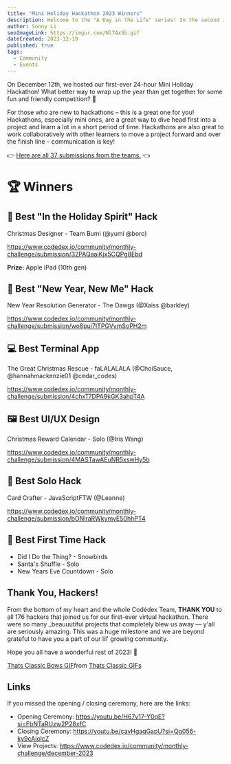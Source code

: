 ```yaml
---
title: "Mini Holiday Hackathon 2023 Winners"
description: Welcome to the "A Day in the Life" series! In the second issue, we are spotlighting Ellie Popoca, an Information Science and Game Design major at the University of Illinois Urbana-Champaign and an ex-Major League Hacking (MLH) coach, and our wonderful Curriculum Intern at Codédex this summer. ✨
author: Sonny Li
seoImageLink: https://imgur.com/Nl74x5b.gif
dateCreated: 2023-12-19
published: true
tags:
  - Community
  - Events
---
```


On December 12th, we hosted our first-ever 24-hour Mini Holiday Hackathon!  What better way to wrap up the year than get together for some fun and friendly competition? 🚀

For those who are new to hackathons – this is a great one for you! Hackathons, especially mini ones, are a great way to dive head first into a project and learn a lot in a short period of time. Hackathons are also great to work collaboratively with other learners to move a project forward and over the finish line – communication is key!

👉 [Here are all 37 submissions from the teams.](https://www.codedex.io/community/monthly-challenge/december-2023) 👈

# 🏆 Winners

## 🎄 Best "In the Holiday Spirit" Hack

Christmas Designer - Team Bumi (@yumi @boro)

https://www.codedex.io/community/monthly-challenge/submission/32PAQaaiKjx5CQPg8Ebd 

**Prize:** Apple iPad (10th gen)

## 🎊 Best "New Year, New Me" Hack

New Year Resolution Generator - The Dawgs (@Xaiss @barkley)

https://www.codedex.io/community/monthly-challenge/submission/wo8pui7ITPGVymSoPH2m

## 💻 Best Terminal App

The Great Christmas Rescue - faLALALALA (@ChoiSauce, @hannahmackenzie01 @cedar_codes)

https://www.codedex.io/community/monthly-challenge/submission/4chxT7DPA9kGK3ahpT4A

## 🖼️ Best UI/UX Design

Christmas Reward Calendar - Solo (@Iris Wang)

https://www.codedex.io/community/monthly-challenge/submission/4MASTawAEuNR5xswHy5b

## 🥇 Best Solo Hack

Card Crafter - JavaScriptFTW (@Leanne)

https://www.codedex.io/community/monthly-challenge/submission/bONlraRWkymyE50hhPT4

## 🌱 Best First Time Hack

- Did I Do the Thing? - Snowbirds
- Santa's Shuffle - Solo
- New Years Eve Countdown - Solo

## Thank You, Hackers!

From the bottom of my heart and the whole Codédex Team, **THANK YOU** to all 176 hackers that joined us for our first-ever virtual hackathon. There were so many _beauuutiful projects that completely blew us away — y'all are seriously amazing. This was a huge milestone and we are beyond grateful to have you a part of our lil' growing community.

Hope you all have a wonderful rest of 2023! 🫶

<div class="tenor-gif-embed" data-postid="19278892" data-share-method="host" data-aspect-ratio="1" data-width="100%"><a href="https://tenor.com/view/thats-classic-bows-theatre-gif-19278892">Thats Classic Bows GIF</a>from <a href="https://tenor.com/search/thats+classic-gifs">Thats Classic GIFs</a></div> <script type="text/javascript" async src="https://tenor.com/embed.js"></script>

## Links

If you missed the opening / closing ceremony, here are the links:

- Opening Ceremony: https://youtu.be/H67v17-Y0qE?si=FbNTaRUzw2P28xfC
- Closing Ceremony: https://youtu.be/cavHgaqGapU?si=Qg056-ky9cAiolcZ
- View Projects: https://www.codedex.io/community/monthly-challenge/december-2023
